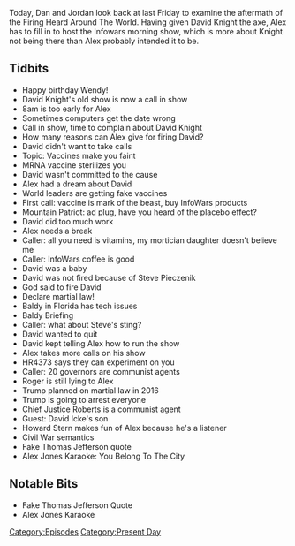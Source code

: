 {{DEFAULTSORT:
    #_EPISODE_0513:December 18, 2020
}}{{Episode
    | title           = December 18, 2020
    | caption         = Listen to this episode on [https://knowledgefight.libsyn.com/513-december-18-2020 Libsyn] [https://open.spotify.com/episode/2YHWM1UeN0kL3AggIt99wu Spotify], Read the [[Transcript/513: December 18, 2020|Unofficial Transcript]], View discussion on [https://reddit.com/khaf8n Reddit]
    | episodeNumber   = 513
    | length          = 01:44:00
    | airDate         = December 21, 2020
    | coverageDate    = December 18, 2020
    | episodeType     = [[:Category:Present Day|Present Day]]
    | appearance      = [[David Knight]], [[Mountain Patriot]], [[Steve Pieczenik]], [[Baldy in Florida]], [[Roger Stone]], [[John Robert]], [[David Icke's son]], [[Howard Stern]]
    | oocDrop         = Gotta scare the living hell out of your kids; Caller: The covid shot is going to kill you, not turn you into a cyborg
    | previousEpisode = [[512: December 16-17, 2020]]
    | nextEpisode     = [[514: An X-Mas Report Rebuttal]]
}}

{{Stub}}

Today, Dan and Jordan look back at last Friday to examine the aftermath of the Firing Heard Around The World. Having given David Knight the axe, Alex has to fill in to host the Infowars morning show, which is more about Knight not being there than Alex probably intended it to be.

==Tidbits==

*Happy birthday Wendy!
*David Knight's old show is now a call in show
*8am is too early for Alex
*Sometimes computers get the date wrong
*Call in show, time to complain about David Knight
*How many reasons can Alex give for firing David?
*David didn't want to take calls
*Topic: Vaccines make you faint
*MRNA vaccine sterilizes you
*David wasn't committed to the cause
*Alex had a dream about David
*World leaders are getting fake vaccines
*First call: vaccine is mark of the beast, buy InfoWars products
*Mountain Patriot: ad plug, have you heard of the placebo effect?
*David did too much work
*Alex needs a break
*Caller: all you need is vitamins, my mortician daughter doesn't believe me
*Caller: InfoWars coffee is good
*David was a baby
*David was not fired because of Steve Pieczenik
*God said to fire David
*Declare martial law!
*Baldy in Florida has tech issues
*Baldy Briefing
*Caller: what about Steve's sting?
*David wanted to quit
*David kept telling Alex how to run the show
*Alex takes more calls on his show
*HR4373 says they can experiment on you
*Caller: 20 governors are communist agents
*Roger is still lying to Alex
*Trump planned on martial law in 2016
*Trump is going to arrest everyone
*Chief Justice Roberts is a communist agent
*Guest: David Icke's son
*Howard Stern makes fun of Alex because he's a listener
*Civil War semantics
*Fake Thomas Jefferson quote
*Alex Jones Karaoke: You Belong To The City

==Notable Bits==

*Fake Thomas Jefferson Quote
*Alex Jones Karaoke

[[Category:Episodes]]
[[Category:Present Day]]
